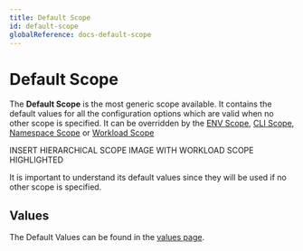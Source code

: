 ```yaml
---
title: Default Scope
id: default-scope
globalReference: docs-default-scope
---
```


# Default Scope

The **Default Scope** is the most generic scope available.
It contains the default values for all the configuration options which are valid when no other scope is specified.
It can be overridden by the [ENV Scope](ref:docs-env-scope), [CLI Scope](ref:docs-cli-scope),
[Namespace Scope](ref:docs-namespace-scope) or [Workload Scope](ref:docs-workload-scope)

INSERT HIERARCHICAL SCOPE IMAGE WITH WORKLOAD SCOPE HIGHLIGHTED

It is important to understand its default values since they will be used if no
other scope is specified.

## Values

The Default Values can be found in the [values page](ref:docs-values).
